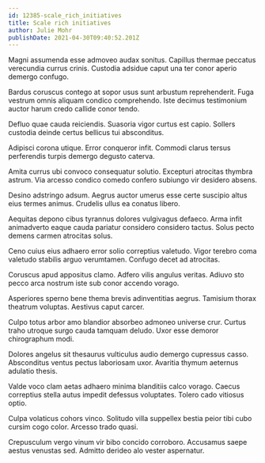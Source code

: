 ```yaml
---
id: 12385-scale_rich_initiatives
title: Scale rich initiatives
author: Julie Mohr
publishDate: 2021-04-30T09:40:52.201Z
---
```


Magni assumenda esse admoveo audax sonitus. Capillus thermae peccatus verecundia currus crinis. Custodia adsidue caput una ter conor aperio demergo confugo.

Bardus coruscus contego at sopor usus sunt arbustum reprehenderit. Fuga vestrum omnis aliquam condico comprehendo. Iste decimus testimonium auctor harum credo callide conor tendo.

Defluo quae cauda reiciendis. Suasoria vigor curtus est capio. Sollers custodia deinde certus bellicus tui absconditus.

Adipisci corona utique. Error conqueror infit. Commodi clarus tersus perferendis turpis demergo degusto caterva.

Amita currus ubi convoco consequatur solutio. Excepturi atrocitas thymbra astrum. Via arcesso condico comedo confero subiungo vir desidero absens.

Desino adstringo adsum. Aegrus auctor umerus esse certe suscipio altus eius termes animus. Crudelis ullus ea conatus libero.

Aequitas depono cibus tyrannus dolores vulgivagus defaeco. Arma infit animadverto eaque cauda pariatur considero considero tactus. Solus pecto demens carmen atrocitas solus.

Ceno cuius eius adhaero error solio correptius valetudo. Vigor terebro coma valetudo stabilis arguo verumtamen. Confugo decet ad atrocitas.

Coruscus apud appositus clamo. Adfero vilis angulus veritas. Adiuvo sto pecco arca nostrum iste sub conor accendo vorago.

Asperiores sperno bene thema brevis adinventitias aegrus. Tamisium thorax theatrum voluptas. Aestivus caput carcer.

Culpo totus arbor amo blandior absorbeo admoneo universe crur. Curtus traho utroque surgo cauda tamquam deludo. Uxor esse demoror chirographum modi.

Dolores angelus sit thesaurus vulticulus audio demergo cupressus casso. Absconditus ventus pectus laboriosam uxor. Avaritia thymum aeternus adulatio thesis.

Valde voco clam aetas adhaero minima blanditiis calco vorago. Caecus correptius stella autus impedit defessus voluptates. Tolero cado vitiosus optio.

Culpa volaticus cohors vinco. Solitudo villa suppellex bestia peior tibi cubo cursim cogo color. Arcesso trado quasi.

Crepusculum vergo vinum vir bibo concido corroboro. Accusamus saepe aestus venustas sed. Admitto derideo alo vester aspernatur.
